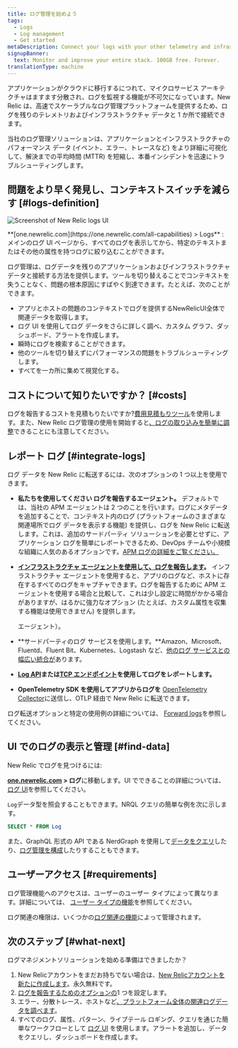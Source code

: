 ```yaml
---
title: ログ管理を始めよう
tags:
  - Logs
  - Log management
  - Get started
metaDescription: Connect your logs with your other telemetry and infrastructure data with the log management capabilities in New Relic.
signupBanner:
  text: Monitor and improve your entire stack. 100GB free. Forever.
translationType: machine
---
```



アプリケーションがクラウドに移行するにつれて、マイクロサービス アーキテクチャはますます分散され、ログを監視する機能が不可欠になっています。New Relic は、高速でスケーラブルなログ管理プラットフォームを提供するため、ログを残りのテレメトリおよびインフラストラクチャ データと 1 か所で接続できます。

当社のログ管理ソリューションは、アプリケーションとインフラストラクチャのパフォーマンス データ (イベント、エラー、トレースなど) をより詳細に可視化して、解決までの平均時間 (MTTR) を短縮し、本番インシデントを迅速にトラブルシューティングします。

## 問題をより早く発見し、コンテキストスイッチを減らす [#logs-definition]

<img
  title="Screenshot of New Relic logs UI"
  alt="Screenshot of New Relic logs UI"
  src={logsMainLogsUi}
/>

<figcaption>
  **[one.newrelic.com](https://one.newrelic.com/all-capabilities) > Logs** : メインのログ UI ページから、すべてのログを表示してから、特定のテキストまたはその他の属性を持つログに絞り込むことができます。
</figcaption>

ログ管理は、ログデータを残りのアプリケーションおよびインフラストラクチャデータと接続する方法を提供します。ツールを切り替えることでコンテキストを失うことなく、問題の根本原因にすばやく到達できます。たとえば、次のことができます。

* アプリとホストの問題のコンテキストでログを提供するNewRelicUI全体で関連データを取得します。
* ログ UI を使用してログ データをさらに詳しく調べ、カスタム グラフ、ダッシュボード、アラートを作成します。
* 瞬時にログを検索することができます。
* 他のツールを切り替えずにパフォーマンスの問題をトラブルシューティングします。
* すべてを一カ所に集めて視覚化する。

## コストについて知りたいですか？ [#costs]

ログを報告するコストを見積もりたいですか?[費用見積もりツール](https://newrelic.com/blog/nerdlog/estimate-data-cost)を使用します。また、New Relic ログ管理の使用を開始すると[、ログの取り込みを簡単に調整](/docs/data-apis/manage-data/manage-data-coming-new-relic)できることにも注意してください。

## レポート ログ [#integrate-logs]

ログ データを New Relic に転送するには、次のオプションの 1 つ以上を使用できます。

* **私たちを使用してください <InlinePopover type="apm"/>ログを報告するエージェント。** デフォルトでは、当社の APM エージェントは 2 つのことを行います。ログにメタデータを追加することで、コンテキスト内のログ (プラットフォームのさまざまな関連場所でログ データを表示する機能) を提供し、ログを New Relic に転送します。これは、追加のサードパーティ ソリューションを必要とせずに、アプリケーション ログを簡単にレポートできるため、DevOps チームや小規模な組織に人気のあるオプションです。[APM ログの詳細をご覧ください。](/docs/apm/new-relic-apm/getting-started/get-started-logs-context)

* **[インフラストラクチャ エージェントを使用して、ログを報告します](/docs/logs/forward-logs/forward-your-logs-using-infrastructure-agent)。** インフラストラクチャ エージェントを使用すると、アプリのログなど、ホストに存在するすべてのログをキャプチャできます。ログを報告するために APM エージェントを使用する場合と比較して、これは少し設定に時間がかかる場合がありますが、はるかに強力なオプション (たとえば、カスタム属性を収集する機能は使用できません) を提供します。

  <InlinePopover type="apm"/>

  エージェント）。

* **サードパーティのログ サービスを使用します。**Amazon、Microsoft、Fluentd、Fluent Bit、Kubernetes、Logstash など、[他のログ サービスとの幅広い統合が](/docs/logs/forward-logs/enable-log-management-new-relic)あります。

* **[Log API](/docs/logs/log-api/introduction-log-api/)または[TCP エンドポイント](/docs/logs/log-api/use-tcp-endpoint-forward-logs-new-relic)を使用してログをレポートします。**

* **OpenTelemetry SDK を使用してアプリからログを** [OpenTelemetry Collector](/docs/more-integrations/open-source-telemetry-integrations/opentelemetry/best-practices/opentelemetry-best-practices-logs)に送信し、OTLP 経由で New Relic に転送できます。

ログ転送オプションと特定の使用例の詳細については、 [Forward logs](/docs/logs/forward-logs/enable-log-management-new-relic)を参照してください。

## UI でのログの表示と管理 [#find-data]

New Relic でログを見つけるには:

**[one.newrelic.com](https://one.newrelic.com/all-capabilities) > ログ**に移動します。UI でできることの詳細については、[ログ UI](/docs/logs/ui-data/use-logs-ui)を参照してください。

`Log`データ型を照会することもできます。NRQL クエリの簡単な例を次に示します。

```sql
SELECT * FROM Log
```

また、GraphQL 形式の API である NerdGraph を使用して[データをクエリ](/docs/apis/nerdgraph/examples/nerdgraph-nrql-tutorial)したり、[ログ管理を構成](/docs/apis/nerdgraph/examples/nerdgraph-log-parsing-rules-tutorial)したりすることもできます。

## ユーザーアクセス [#requirements]

ログ管理機能へのアクセスは、ユーザーのユーザー タイプによって異なります。詳細については、 [ユーザー タイプの機能](/docs/accounts/accounts-billing/new-relic-one-user-management/user-type#user-type-capabilities)を参照してください。

ログ関連の権限は、いくつかの[ログ関連の機能](/docs/accounts/accounts-billing/new-relic-one-user-management/user-capabilities#logs)によって管理されます。

## 次のステップ [#what-next]

ログマネジメントソリューションを始める準備はできましたか？

1. New Relicアカウントをまだお持ちでない場合は、[New Relicアカウントを新たに作成します](https://newrelic.com/signup)。永久無料です。
2. [ログを報告するためのオプションの](#integrate-logs)1 つを設定します。
3. エラー、分散トレース、ホストなど[、プラットフォーム全体の関連ログデータを調べます](/docs/apm/new-relic-apm/getting-started/get-started-logs-context#response-time-example)。
4. すべてのログ、属性、パターン、ライブテール ロギング、クエリを通じた簡単なワークフローとして [ログ UI](/docs/logs/ui-data/use-logs-ui) を使用します。アラートを追加し、データをクエリし、ダッシュボードを作成します。